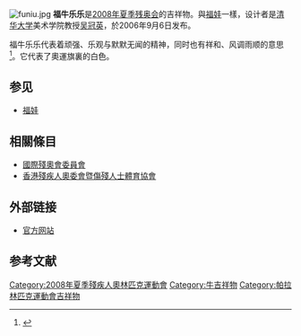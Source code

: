 [[File:funiu.jpg|thumb]]
'''福牛乐乐'''是[[2008年夏季残奥会|2008年夏季残奥会]]的吉祥物。與[[福娃|福娃]]一樣，设计者是[[清华大学|清华大学]]美术学院教授[[吴冠英|吴冠英]]，於2006年9月6日发布。

福牛乐乐代表着顽强、乐观与默默无闻的精神，同时也有祥和、风调雨顺的意思<ref>{{Cite web |url=http://news.xinhuanet.com/video/2006-09/07/content_5061805.htm |title=北京2008年残奥会形象大使——福牛乐乐 |access-date=2008-05-09 |archive-date=2016-08-22 |archive-url=https://web.archive.org/web/20160822195315/http://news.xinhuanet.com/video/2006-09/07/content_5061805.htm |dead-url=no }}</ref>。它代表了奧運旗裏的白色。

==参见==
*[[福娃|福娃]]

==相關條目==
*[[國際殘奧會委員會|國際殘奧會委員會]]
*[[香港殘疾人奧委會暨傷殘人士體育協會|香港殘疾人奧委會暨傷殘人士體育協會]]

==外部链接==
*[https://web.archive.org/web/20080508024755/http://www.beijing2008.com/36/02/column212040236.shtml 官方网站]

==参考文献==
<div class="references-small">
<references />
</div>

{{Commonscat|Fu Niu Lele}}

[[Category:2008年夏季殘疾人奧林匹克運動會|Category:2008年夏季殘疾人奧林匹克運動會]]
[[Category:牛吉祥物|Category:牛吉祥物]]
[[Category:帕拉林匹克運動會吉祥物|Category:帕拉林匹克運動會吉祥物]]